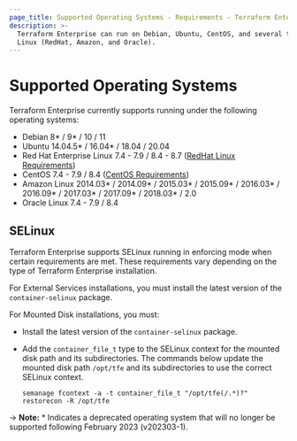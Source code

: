 ```yaml
---
page_title: Supported Operating Systems - Requirements - Terraform Enterprise
description: >-
  Terraform Enterprise can run on Debian, Ubuntu, CentOS, and several types of
  Linux (RedHat, Amazon, and Oracle).
---
```


# Supported Operating Systems

Terraform Enterprise currently supports running under the following operating systems:

- Debian 8\* / 9\* / 10 / 11
- Ubuntu 14.04.5\* / 16.04\* / 18.04 / 20.04
- Red Hat Enterprise Linux 7.4 - 7.9 / 8.4 - 8.7 ([RedHat Linux Requirements](/enterprise/requirements/os-specific/rhel-requirements))
- CentOS 7.4 - 7.9 / 8.4 ([CentOS Requirements](/enterprise/requirements/os-specific/centos-requirements))
- Amazon Linux 2014.03\* / 2014.09\* / 2015.03\* / 2015.09\* / 2016.03\* / 2016.09\* / 2017.03\* / 2017.09\* / 2018.03\* / 2.0
- Oracle Linux 7.4 - 7.9 / 8.4

## SELinux

Terraform Enterprise supports SELinux running in enforcing mode when certain requirements are met. These requirements vary depending on the type of Terraform Enterprise installation.

For External Services installations, you must install the latest version of the `container-selinux` package.

For Mounted Disk installations, you must:

- Install the latest version of the `container-selinux` package.
- Add the `container_file_t` type to the SELinux context for the mounted disk path and its subdirectories. The commands below update the mounted disk path `/opt/tfe` and its subdirectories to use the correct SELinux context.

  ```
  semanage fcontext -a -t container_file_t "/opt/tfe(/.*)?"
  restorecon -R /opt/tfe
  ```
-> **Note:** * Indicates a deprecated operating system that will no longer be supported following February 2023 (v202303-1).
